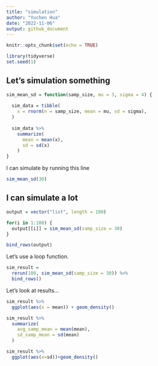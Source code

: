 ```yaml
---
title: "simulation"
author: "Yuchen Hua"
date: "2022-11-06"
output: github_document
---
```


```r
knitr::opts_chunk$set(echo = TRUE)

library(tidyverse)
set.seed(1)
```

## Let's simulation something
```r
sim_mean_sd = function(samp_size, mu = 3, sigma = 4) {
  
  sim_data = tibble(
    x = rnorm(n = samp_size, mean = mu, sd = sigma),
  )
  
  sim_data %>% 
    summarize(
      mean = mean(x),
      sd = sd(x)
    )
}

```

I can simulate by running this line 
```r
sim_mean_sd(30)
```

## I can simulate a lot
```r
output = vector("list", length = 100)

for(i in 1:100) {
  output[[i]] = sim_mean_sd(samp_size = 30)
}

bind_rows(output)
```

Let's use a loop function.
```r
sim_result = 
  rerun(100, sim_mean_sd(samp_size = 30)) %>%
  bind_rows()
```

Let's look at results...
```r
sim_result %>%
  ggplot(aes(x = mean)) + geom_density()

sim_result %>%
  summarize(
    avg_samp_mean = mean(mean),
    sd_samp_mean = sd(mean)
  )

sim_result %>%
  ggplot(aes(x=sd))+geom_density()
```




















